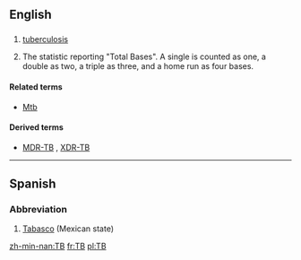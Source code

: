 {{also|Tb|ТВ}}
==English==

==={{initialism}}===
{{en-noun}}

# {{pathology}} [[tuberculosis]]
# {{baseball}} The statistic reporting "Total Bases". A single is counted as one, a double as two, a triple as three, and a home run as four bases.

====Related terms====
* {{sense|pathology}} [[Mtb]]

====Derived terms====
* {{sense|pathology}} [[MDR-TB]] , [[XDR-TB]]

----

==Spanish==

===Abbreviation===
{{infl|es|abbreviation}}

# [[Tabasco]] (Mexican state)

[[zh-min-nan:TB]]
[[fr:TB]]
[[pl:TB]]